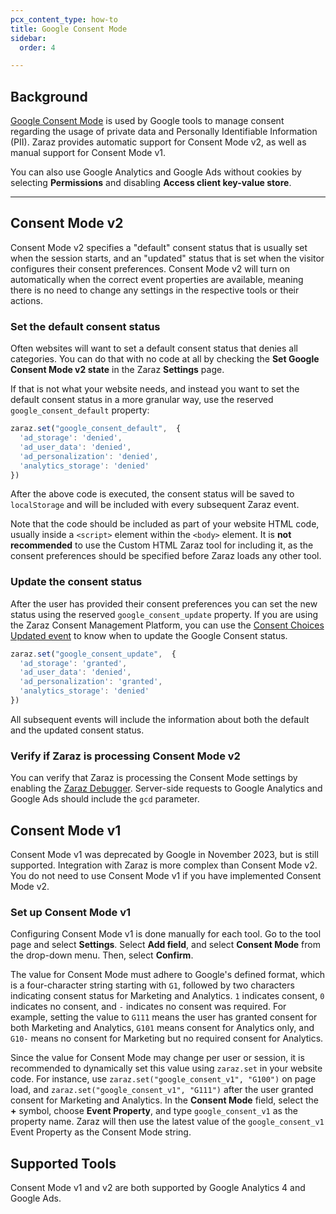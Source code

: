 ```yaml
---
pcx_content_type: how-to
title: Google Consent Mode
sidebar:
  order: 4

---
```


## Background

[Google Consent Mode](https://developers.google.com/tag-platform/security/concepts/consent-mode) is used by Google tools to manage consent regarding the usage of private data and Personally Identifiable Information (PII). Zaraz provides automatic support for Consent Mode v2, as well as manual support for Consent Mode v1.

You can also use Google Analytics and Google Ads without cookies by selecting **Permissions** and disabling **Access client key-value store**.

***

## Consent Mode v2

Consent Mode v2 specifies a "default" consent status that is usually set when the session starts, and an "updated" status that is set when the visitor configures their consent preferences. Consent Mode v2 will turn on automatically when the correct event properties are available, meaning there is no need to change any settings in the respective tools or their actions.

### Set the default consent status

Often websites will want to set a default consent status that denies all categories. You can do that with no code at all by checking the **Set Google Consent Mode v2 state** in the Zaraz **Settings** page.

If that is not what your website needs, and instead you want to set the default consent status in a more granular way, use the reserved `google_consent_default` property:

```js
zaraz.set("google_consent_default",  {
  'ad_storage': 'denied',
  'ad_user_data': 'denied',
  'ad_personalization': 'denied',
  'analytics_storage': 'denied'
})
```

After the above code is executed, the consent status will be saved to `localStorage` and will be included with every subsequent Zaraz event.

Note that the code should be included as part of your website HTML code, usually inside a `<script>` element within the `<body>` element. It is **not recommended** to use the Custom HTML Zaraz tool for including it, as the consent preferences should be specified before Zaraz loads any other tool.

### Update the consent status

After the user has provided their consent preferences you can set the new status using the reserved `google_consent_update` property. If you are using the Zaraz Consent Management Platform, you can use the [Consent Choices Updated event](/zaraz/consent-management/api/#consent-choices-updated) to know when to update the Google Consent status.

```js
zaraz.set("google_consent_update",  {
  'ad_storage': 'granted',
  'ad_user_data': 'denied',
  'ad_personalization': 'granted',
  'analytics_storage': 'denied'
})
```

All subsequent events will include the information about both the default and the updated consent status.

### Verify if Zaraz is processing Consent Mode v2

You can verify that Zaraz is processing the Consent Mode settings by enabling the [Zaraz Debugger](/zaraz/web-api/debug-mode/). Server-side requests to Google Analytics and Google Ads should include the `gcd` parameter.

## Consent Mode v1

Consent Mode v1 was deprecated by Google in November 2023, but is still supported. Integration with Zaraz is more complex than Consent Mode v2. You do not need to use Consent Mode v1 if you have implemented Consent Mode v2.

### Set up Consent Mode v1

Configuring Consent Mode v1 is done manually for each tool. Go to the tool page and select **Settings**. Select **Add field**, and select **Consent Mode** from the drop-down menu. Then, select **Confirm**.

The value for Consent Mode must adhere to Google's defined format, which is a four-character string starting with `G1`, followed by two characters indicating consent status for Marketing and Analytics. `1` indicates consent, `0` indicates no consent, and `-` indicates no consent was required. For example, setting the value to `G111` means the user has granted consent for both Marketing and Analytics, `G101` means consent for Analytics only, and `G10-` means no consent for Marketing but no required consent for Analytics.

Since the value for Consent Mode may change per user or session, it is recommended to dynamically set this value using `zaraz.set` in your website code. For instance, use `zaraz.set("google_consent_v1", "G100")` on page load, and `zaraz.set("google_consent_v1", "G111")` after the user granted consent for Marketing and Analytics. In the **Consent Mode** field, select the **+** symbol, choose **Event Property**, and type `google_consent_v1` as the property name. Zaraz will then use the latest value of the `google_consent_v1` Event Property as the Consent Mode string.

## Supported Tools

Consent Mode v1 and v2 are both supported by Google Analytics 4 and Google Ads.
